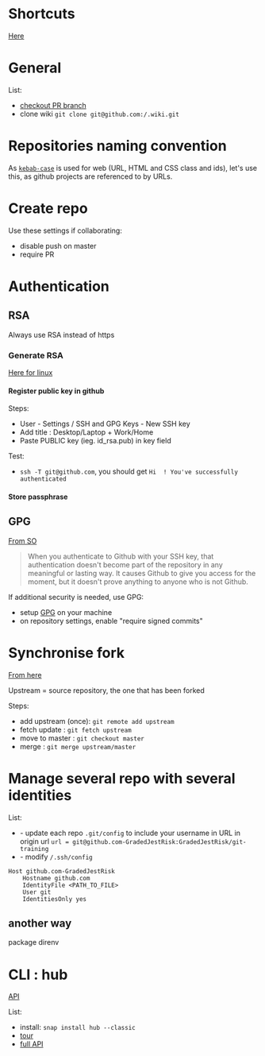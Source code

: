 = Shortcuts =
[https://help.github.com/en/github/getting-started-with-github/keyboard-shortcuts Here]

= General =
List:
* [https://gist.github.com/piscisaureus/3342247 checkout PR branch]
* clone wiki <code>git clone git@github.com:<USER_NAME>/<REPO_NAME>.wiki.git</code>

= Repositories naming convention =
As [https://en.wikipedia.org/wiki/Letter_case#Special_case_styles <code>kebab-case</code>] is used for web (URL, HTML and CSS class and ids), let's use this, as github projects are referenced to by URLs.

= Create repo =
Use these settings if collaborating:
* disable push on master
* require PR

= Authentication =

== RSA ==
Always use RSA instead of https

=== Generate RSA ===
[https://github.com/GradedJestRisk/linux-training/wiki/SSH#generation-ssh-keygen Here for linux]

==== Register public key in github ====

Steps:
* User - Settings / SSH and GPG Keys - New SSH key
* Add title : Desktop/Laptop + Work/Home 
* Paste PUBLIC key (ieg. id_rsa.pub) in key field

Test:
* <code>ssh -T git@github.com</code>, you should get <code> Hi <USERNAME> ! You've successfully authenticated </code>

==== Store passphrase ====

== GPG ==
[https://security.stackexchange.com/questions/120706/why-would-i-sign-my-git-commits-with-a-gpg-key-when-i-already-use-an-ssh-key-to From SO]
<blockquote>
When you authenticate to Github with your SSH key, that authentication doesn't become part of the repository in any meaningful or lasting way. It causes Github to give you access for the moment, but it doesn't prove anything to anyone who is not Github.
</blockquote> 

If additional security is needed, use GPG:
* setup [https://git-scm.com/book/en/v2/Git-Tools-Signing-Your-Work GPG] on your machine
* on repository settings, enable "require signed commits"

= Synchronise fork =
[https://ardalis.com/syncing-a-fork-of-a-github-repository-with-upstream  From here ]

Upstream = source repository, the one that has been forked

Steps:
* add upstream (once): <code> git remote add upstream <GIT-URL> </code>
* fetch update : <code> git fetch upstream </code>
* move to master : <code> git checkout master</code>
* merge : <code> git merge upstream/master</code>

= Manage several repo with several identities =
List:
* - update each repo <code> .git/config </code> to include your username in URL in origin url <code> url = git@github.com-GradedJestRisk:GradedJestRisk/git-training </code>
* - modify <code>/.ssh/config </code>
<pre>
Host github.com-GradedJestRisk
    Hostname github.com
    IdentityFile <PATH_TO_FILE>
    User git
    IdentitiesOnly yes
</pre>

== another way ==

package direnv
= CLI : hub  =
[https://hub.github.com API]

List:
* install: <code>snap install hub --classic</code>
* [https://hub.github.com/#developer tour]
* [https://hub.github.com/hub.1.html full API]
